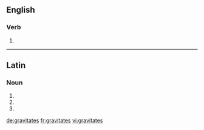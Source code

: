 ==English==

===Verb===
{{head|en}}

# {{en-third-person singular of|gravitate}}

----

==Latin==

===Noun===
{{la-noun-form|gravitātēs}}

# {{inflection of|gravitās||nom|p|lang=la}}
# {{inflection of|gravitās||acc|p|lang=la}}
# {{inflection of|gravitās||voc|p|lang=la}}

[[de:gravitates]]
[[fr:gravitates]]
[[vi:gravitates]]